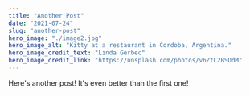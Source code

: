 ---
title: "Another Post"
date: "2021-07-24"
slug: "another-post"
hero_image: "./image2.jpg"
hero_image_alt: "Kitty at a restaurant in Cordoba, Argentina."
hero_image_credit_text: "Linda Gerbec"
hero_image_credit_link: "https://unsplash.com/photos/v6ZtC2BSOdM"
---

Here's another post! It's even better than the first one!